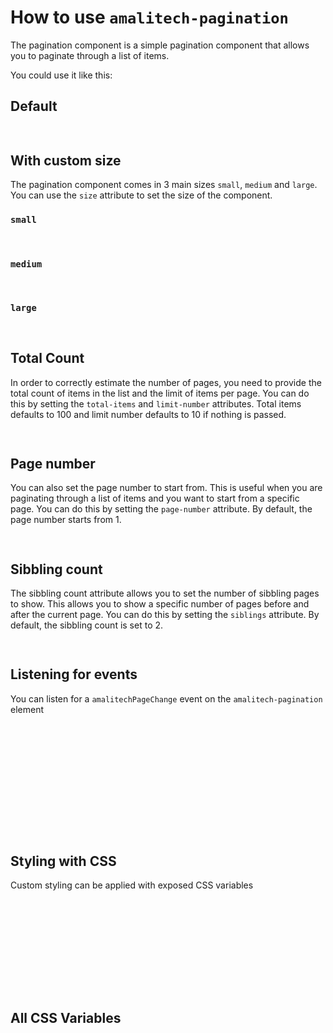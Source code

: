 
<Meta of={PaginationStories} />

# How to use `amalitech-pagination`

The pagination component is a simple pagination component that allows you to paginate through a list of items.

You could use it like this:

## Default

<Canvas of={PaginationStories.Standard}/>

```html
<amalitech-pagination></amalitech-pagination>
```

## With custom size

The pagination component comes in 3 main sizes `small`, `medium` and `large`. You can use the `size` attribute to set the size of the component.

### `small`

<Canvas of={PaginationStories.Small}/>

```html
<amalitech-pagination size="small"></amalitech-pagination>
```

### `medium`

<Canvas of={PaginationStories.Standard}/>

```html
<amalitech-pagination size="medium"></amalitech-pagination>
```

### `large`

<Canvas of={PaginationStories.Large}/>

```html
<amalitech-pagination size="large"></amalitech-pagination>
```

## Total Count

In order to correctly estimate the number of pages, you need to provide the total count of items in the 
list and the limit of items per page. You can do this by setting the `total-items` and `limit-number` attributes.
Total items defaults to 100 and limit number defaults to 10 if nothing is passed.

<Canvas of={PaginationStories.WithTotalItems}/>

```html
<amalitech-pagination total-items="100" limit-number="10"></amalitech-pagination>
```

## Page number

You can also set the page number to start from. This is useful when you are paginating through a list 
of items and you want to start from a specific page. You can do this by setting the `page-number` 
attribute. By default, the page number starts from 1.

<Canvas of={PaginationStories.WithPageNumber}/>

```html
<amalitech-pagination page-number="3"></amalitech-pagination>
```

## Sibbling count

The sibbling count attribute allows you to set the number of sibbling pages to show. 
This allows you to show a specific number of pages before and after the current page. 
You can do this by setting the `siblings` attribute. By default, the sibbling count is set to 2.

<Canvas of={PaginationStories.Withsiblings}/>

```html
<amalitech-pagination siblings="3"></amalitech-pagination>
```

## Listening for events

You can listen for a `amalitechPageChange` event on the `amalitech-pagination` element

```html
<body>
  <amalitech-pagination></amalitech-pagination>
</body>
<script>
  const element = document.querySelector('amalitech-pagination');
  /**
   * @returns {number} - The page number
   */
  element.addEventListener('amalitechPageChange', e => {
    console.log(e.detail);
  });
</script>
```

## Styling with CSS

Custom styling can be applied with exposed CSS variables

```html
<head>
    amalitech-pagination {
        --pagination-active-color: violet;
        --pagination-item-color: #000;
        --pagination-gap: 1.5rem;
    }
</head>
<body>
    <amalitech-pagination></amalitech-pagination>
</body>
```


## All CSS Variables

```css
    amalitech-pagination {
        --pagination-font-size: 1rem; 
        --pagination-active-bg: $orange-100; 
        --pagination-item-color: $neutral-400; 
        --pagination-active-color: $orange-500; 
        --pagination-gap: 0.375rem; 
        --pagination-item-padding: 0.5rem 1rem; 
        --pagination-item-border-radius: 0.375rem; 
    }
```